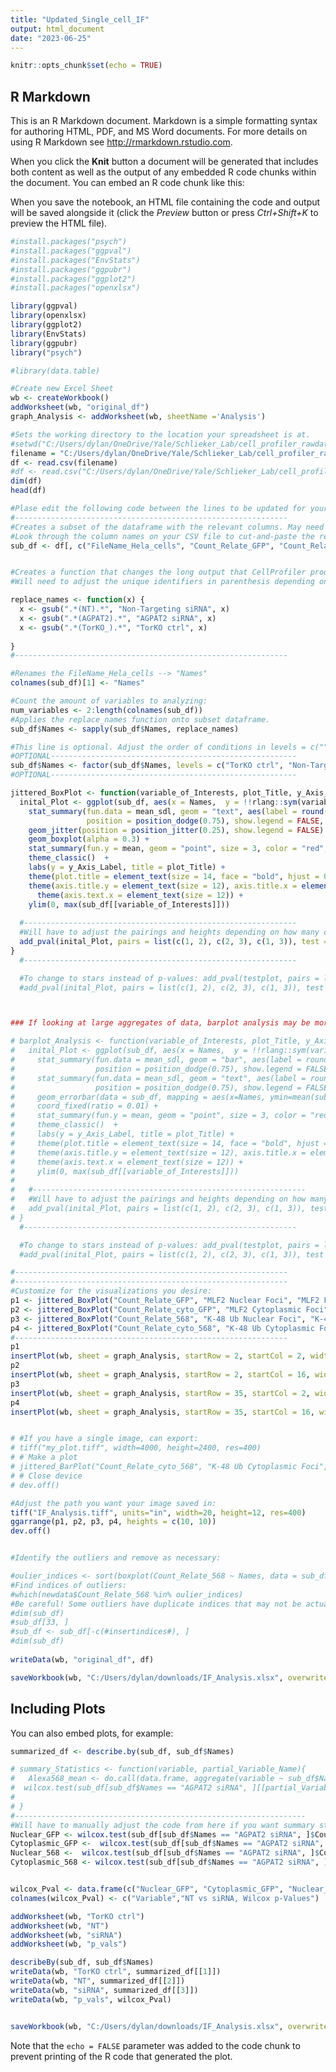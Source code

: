 ---
title: "Updated_Single_cell_IF"
output: html_document
date: "2023-06-25"
---

```{r setup, include=FALSE}
knitr::opts_chunk$set(echo = TRUE)
```

## R Markdown

This is an R Markdown document. Markdown is a simple formatting syntax for authoring HTML, PDF, and MS Word documents. For more details on using R Markdown see <http://rmarkdown.rstudio.com>.

When you click the **Knit** button a document will be generated that includes both content as well as the output of any embedded R code chunks within the document. You can embed an R code chunk like this:


When you save the notebook, an HTML file containing the code and output will be saved alongside it (click the *Preview* button or press *Ctrl+Shift+K* to preview the HTML file).

```{r}
#install.packages("psych")
#install.packages("ggpval")
#install.packages("EnvStats")
#install.packages("ggpubr")
#install.packages("ggplot2")
#install.packages("openxlsx")

library(ggpval)
library(openxlsx)
library(ggplot2)
library(EnvStats)
library(ggpubr)
library("psych")

#library(data.table)

#Create new Excel Sheet
wb <- createWorkbook()
addWorksheet(wb, "original_df")
graph_Analysis <- addWorksheet(wb, sheetName ='Analysis')

#Sets the working directory to the location your spreadsheet is at.
#setwd("C:/Users/dylan/OneDrive/Yale/Schlieker_Lab/cell_profiler_rawdata/CellProfiler_exp_Image.csv")
filename = "C:/Users/dylan/OneDrive/Yale/Schlieker_Lab/cell_profiler_rawdata/CellProfiler_exp_Image.csv"
df <- read.csv(filename)
#df <- read.csv("C:/Users/dylan/OneDrive/Yale/Schlieker_Lab/cell_profiler_rawdata/CellProfiler_exp_Image.csv")
dim(df)
head(df)

#Plase edit the following code between the lines to be updated for your specific analysis as described below.
#-------------------------------------------------------------
#Creates a subset of the dataframe with the relevant columns. May need to adjust if your analysis included/excluded some other data.
#Look through the column names on your CSV file to cut-and-paste the relevant variables here:
sub_df <- df[, c("FileName_Hela_cells", "Count_Relate_GFP", "Count_Relate_568", "Count_Relate_cyto_GFP", "Count_Relate_cyto_568")]


#Creates a function that changes the long output that CellProfiler produces (i.e., OSMI1_100_1_2_(c1+c2+c3).TIF) to condensed name (i.e., OSMI1 100 uM)
#Will need to adjust the unique identifiers in parenthesis depending on the unique identifiers specific to YOUR file. Add more or delete the number of gsub lines as needed depending on your number of conditions.

replace_names <- function(x) {
  x <- gsub(".*(NT).*", "Non-Targeting siRNA", x)
  x <- gsub(".*(AGPAT2).*", "AGPAT2 siRNA", x)
  x <- gsub(".*(TorKO_).*", "TorKO ctrl", x)
 
}
#-------------------------------------------------------------

#Renames the FileName_Hela_cells --> "Names"
colnames(sub_df)[1] <- "Names"

#Count the amount of variables to analyzing:
num_variables <- 2:length(colnames(sub_df))
#Applies the replace_names function onto subset dataframe.
sub_df$Names <- sapply(sub_df$Names, replace_names)

#This line is optional. Adjust the order of conditions in levels = c("") to adjust the order of the conditions on the following barplots
#OPTIONAL-------------------------------------------------------
sub_df$Names <- factor(sub_df$Names, levels = c("TorKO ctrl", "Non-Targeting siRNA", "AGPAT2 siRNA"))
#OPTIONAL-------------------------------------------------------

jittered_BoxPlot <- function(variable_of_Interests, plot_Title, y_Axis_Label){
  inital_Plot <- ggplot(sub_df, aes(x = Names,  y = !!rlang::sym(variable_of_Interests), fill = Names)) + 
    stat_summary(fun.data = mean_sdl, geom = "text", aes(label = round(..y.., 2)), size = 4, vjust = -0.5, hjust = 3.4, 
                 position = position_dodge(0.75), show.legend = FALSE, color = "black") +
    geom_jitter(position = position_jitter(0.25), show.legend = FALSE) +
    geom_boxplot(alpha = 0.3) +
    stat_summary(fun.y = mean, geom = "point", size = 3, color = "red", show.legend = FALSE) +
    theme_classic()  +
    labs(y = y_Axis_Label, title = plot_Title) + 
    theme(plot.title = element_text(size = 14, face = "bold", hjust = 0.5)) +
    theme(axis.title.y = element_text(size = 12), axis.title.x = element_blank()) +
      theme(axis.text.x = element_text(size = 12)) +
    ylim(0, max(sub_df[[variable_of_Interests]]))
  
  #-------------------------------------------------------------
  #Will have to adjust the pairings and heights depending on how many conditions are being tested:
  add_pval(inital_Plot, pairs = list(c(1, 2), c(2, 3), c(1, 3)), test = 'wilcox.test',  barheight = max(sub_df[[variable_of_Interests]] / 40), pval_text_adj = max(sub_df[[variable_of_Interests]] / 40), heights = c(max(sub_df[[variable_of_Interests]] / 1.2), max(sub_df[[variable_of_Interests]] / 1.3), max(sub_df[[variable_of_Interests]] / 1.1)))
}
  #-------------------------------------------------------------

  #To change to stars instead of p-values: add_pval(testplot, pairs = list(c(1,2), c(2,3), c(1, 3)), test='wilcox.test', heights = 
  #add_pval(inital_Plot, pairs = list(c(1, 2), c(2, 3), c(1, 3)), test = 'wilcox.test', heights = c(max(sub_df[[variable_of_Interests]] / 1.6), max(sub_df[[variable_of_Interests]] / 1.9), max(sub_df[[variable_of_Interests]] / 1.4)), pval_star = TRUE)



### If looking at large aggregates of data, barplot analysis may be more suitable:

# barplot_Analysis <- function(variable_of_Interests, plot_Title, y_Axis_Label){
#   inital_Plot <- ggplot(sub_df, aes(x = Names,  y = !!rlang::sym(variable_of_Interests), fill = Names, color = Names)) + 
#     stat_summary(fun.data = mean_sdl, geom = "bar", aes(label = round(..y.., 2)), size = 1, vjust = -0.5, hjust = 2.8, alpha = 0.75,
#                  position = position_dodge(0.75), show.legend = FALSE, color = "black") +
#     stat_summary(fun.data = mean_sdl, geom = "text", aes(label = round(..y.., 2)), size = 4, vjust = -0.5, hjust = 1.5, 
#                  position = position_dodge(0.75), show.legend = FALSE, color = "black") +
#     geom_errorbar(data = sub_df, mapping = aes(x=Names, ymin=mean(sub_df[[variable_of_Interests]])-sd(sub_df[[variable_of_Interests]]), ymax=mean(sub_df[[variable_of_Interests]])+sd(sub_df[[variable_of_Interests]])), width= 0.2, color ="black", size  = 1,) + 
#     coord_fixed(ratio = 0.01) +   
#     stat_summary(fun.y = mean, geom = "point", size = 3, color = "red", show.legend = FALSE) +
#     theme_classic()  +
#     labs(y = y_Axis_Label, title = plot_Title) + 
#     theme(plot.title = element_text(size = 14, face = "bold", hjust = 0.5)) +
#     theme(axis.title.y = element_text(size = 12), axis.title.x = element_blank()) +
#     theme(axis.text.x = element_text(size = 12)) +
#     ylim(0, max(sub_df[[variable_of_Interests]]))
#   
#   #-------------------------------------------------------------
#   #Will have to adjust the pairings and heights depending on how many conditions are being tested:
#   add_pval(inital_Plot, pairs = list(c(1, 2), c(2, 3), c(1, 3)), test = 'wilcox.test',  barheight = max(sub_df[[variable_of_Interests]] / 40), pval_text_adj = max(sub_df[[variable_of_Interests]] / 40), heights = c(max(sub_df[[variable_of_Interests]] / 1.2), max(sub_df[[variable_of_Interests]] / 1.3), max(sub_df[[variable_of_Interests]] / 1.1)))
# }
  #-------------------------------------------------------------

  #To change to stars instead of p-values: add_pval(testplot, pairs = list(c(1,2), c(2,3), c(1, 3)), test='wilcox.test', heights = 
  #add_pval(inital_Plot, pairs = list(c(1, 2), c(2, 3), c(1, 3)), test = 'wilcox.test', heights = c(max(sub_df[[variable_of_Interests]] / 1.6), max(sub_df[[variable_of_Interests]] / 1.9), max(sub_df[[variable_of_Interests]] / 1.4)), pval_star = TRUE)

#-------------------------------------------------------------
#-------------------------------------------------------------
#Customize for the visualizations you desire:
p1 <- jittered_BoxPlot("Count_Relate_GFP", "MLF2 Nuclear Foci", "MLF2 Foci per Cell (Nucleus)")
p2 <- jittered_BoxPlot("Count_Relate_cyto_GFP", "MLF2 Cytoplasmic Foci", "MLF2 Foci per Cell (Cytoplasm)")
p3 <- jittered_BoxPlot("Count_Relate_568", "K-48 Ub Nuclear Foci", "K-48 Ub Foci per Cell (Nucleus)")
p4 <- jittered_BoxPlot("Count_Relate_cyto_568", "K-48 Ub Cytoplasmic Foci", "K-48 Ub Foci per Cell (Cytoplasm)")
#-------------------------------------------------------------
p1
insertPlot(wb, sheet = graph_Analysis, startRow = 2, startCol = 2, width = 10, height = 6)
p2
insertPlot(wb, sheet = graph_Analysis, startRow = 2, startCol = 16, width = 10, height = 6)
p3
insertPlot(wb, sheet = graph_Analysis, startRow = 35, startCol = 2, width = 10, height = 6)
p4
insertPlot(wb, sheet = graph_Analysis, startRow = 35, startCol = 16, width = 10, height = 6)


# #If you have a single image, can export:
# tiff("my_plot.tiff", width=4000, height=2400, res=400)
# # Make a plot
# jittered_BarPlot("Count_Relate_cyto_568", "K-48 Ub Cytoplasmic Foci", "K-48 Ub Foci per Cell (Cytoplasm)")
# # Close device
# dev.off()

#Adjust the path you want your image saved in:
tiff("IF_Analysis.tiff", units="in", width=20, height=12, res=400)
ggarrange(p1, p2, p3, p4, heights = c(10, 10))
dev.off()


#Identify the outliers and remove as necessary:

#oulier_indices <- sort(boxplot(Count_Relate_568 ~ Names, data = sub_df)$out, decreasing=TRUE)
#Find indices of outliers:
#which(newdata$Count_Relate_568 %in% oulier_indices)
#Be careful! Some outliers have duplicate indices that may not be actual outliers depending on the category the outlier is under!!!
#dim(sub_df)
#sub_df[33, ]
#sub_df <- sub_df[-c(#insertindices#), ]
#dim(sub_df)
  
writeData(wb, "original_df", df)

saveWorkbook(wb, "C:/Users/dylan/downloads/IF_Analysis.xlsx", overwrite = TRUE)

```

## Including Plots

You can also embed plots, for example:

```{r pressure, echo=FALSE}
summarized_df <- describe.by(sub_df, sub_df$Names)

# summary_Statistics <- function(variable, partial_Variable_Name){
#   Alexa568_mean <- do.call(data.frame, aggregate(variable ~ sub_df$Names, FUN = function(x) c(mean(x), sd(x) )))
#  wilcox.test(sub_df[sub_df$Names == "AGPAT2 siRNA", ][[partial_Variable_Name]], sub_df[sub_df$Names == "Non-Targeting siRNA", ][[partial_Variable_Name]])[3]
#   
# }
#-----------------------------------------------------------------
#Will have to manually adjust the code from here if you want summary statistics related to specific conditions
Nuclear_GFP <- wilcox.test(sub_df[sub_df$Names == "AGPAT2 siRNA", ]$Count_Relate_GFP, sub_df[sub_df$Names == "Non-Targeting siRNA", ]$Count_Relate_GFP)[3][1]
Cytoplasmic_GFP <-  wilcox.test(sub_df[sub_df$Names == "AGPAT2 siRNA", ]$Count_Relate_cyto_GFP, sub_df[sub_df$Names == "Non-Targeting siRNA", ]$Count_Relate_cyto_GFP)[3][1]
Nuclear_568 <-  wilcox.test(sub_df[sub_df$Names == "AGPAT2 siRNA", ]$Count_Relate_568, sub_df[sub_df$Names == "Non-Targeting siRNA", ]$Count_Relate_568)[3][1]
Cytoplasmic_568 <- wilcox.test(sub_df[sub_df$Names == "AGPAT2 siRNA", ]$Count_Relate_cyto_568, sub_df[sub_df$Names == "Non-Targeting siRNA", ]$Count_Relate_cyto_568)[3][1]


wilcox_Pval <- data.frame(c("Nuclear_GFP", "Cytoplasmic_GFP", "Nuclear_568", "Cytoplasmic_568" ), format(rbind(Nuclear_GFP, Cytoplasmic_GFP, Nuclear_568, Cytoplasmic_568), digits = 4))
colnames(wilcox_Pval) <- c("Variable","NT vs siRNA, Wilcox p-Values")

addWorksheet(wb, "TorKO ctrl")
addWorksheet(wb, "NT")
addWorksheet(wb, "siRNA")
addWorksheet(wb, "p_vals")

describeBy(sub_df, sub_df$Names)
writeData(wb, "TorKO ctrl", summarized_df[[1]])
writeData(wb, "NT", summarized_df[[2]])
writeData(wb, "siRNA", summarized_df[[3]])
writeData(wb, "p_vals", wilcox_Pval)


saveWorkbook(wb, "C:/Users/dylan/downloads/IF_Analysis.xlsx", overwrite = TRUE)

```

  

Note that the `echo = FALSE` parameter was added to the code chunk to prevent printing of the R code that generated the plot.
